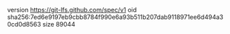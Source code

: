 version https://git-lfs.github.com/spec/v1
oid sha256:7ed6e9197eb9cbb8784f990e6a93b511b207dab9118971ee6d494a30cd0d8563
size 89044
